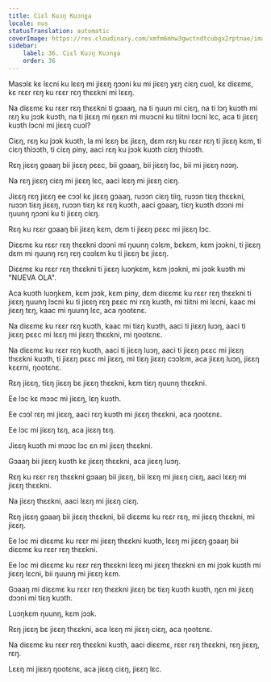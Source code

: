 ```yaml
---
title: Ciɛl Kuɔŋ Kuɔnɣa
locale: nus
statusTranslation: automatic
coverImage: https://res.cloudinary.com/xmfm6mhw3gwctndtcubgx2rptnae/image/upload/v1740337243/small_cover_educacion_fundamental_a051170f1c.webp
sidebar:
    label: 36. Ciɛl Kuɔŋ Kuɔnɣa
    order: 36
---
```

Masɔlɛ kɛ lɛcni ku lɛɛŋ mi jiɛɛŋ ŋɔɔni ku mi jiɛɛŋ yɛŋ ciɛŋ cuol, kɛ diɛɛmɛ, kɛ rɛɛr rɛŋ ku rɛɛr rɛŋ thɛɛkni mi lɛɛŋ.

Na diɛɛmɛ ku rɛɛr rɛŋ thɛɛkni ti gɔaaŋ, na ti ŋuun mi ciɛŋ, na ti lɔŋ kuɔth mi rɛŋ ku jɔɔk kuɔth, na ti jiɛɛŋ mi ŋɛɛn mi muɔcni ku tiitni lɔcni lɛc, aca ti jiɛɛŋ kuɔth lɔcni mi jiɛɛŋ cuɔl?

Ciɛŋ, rɛŋ ku jɔɔk kuɔth, la mi lɛɛŋ bɛ jiɛɛŋ, dɛm rɛŋ ku rɛɛr rɛŋ ti jiɛɛŋ kɛm, ti ciɛŋ thiɔɔth, ti ciɛŋ piny, aaci rɛŋ ku jɔɔk kuɔth ciɛŋ thiɔɔth.

Rɛŋ jiɛɛŋ gɔaaŋ bii jiɛɛŋ pɛɛc, bii gɔaaŋ, bii jiɛɛŋ lɔc, bii mi jiɛɛŋ nɔɔŋ.

Na rɛŋ jiɛɛŋ ciɛŋ mi jiɛɛŋ lɛc, aaci lɛɛŋ mi jiɛɛŋ ciɛŋ.

Jiɛɛŋ rɛŋ jiɛɛŋ ee cɔɔl kɛ jiɛɛŋ gɔaaŋ, ruɔɔn ciɛŋ tiiŋ, ruɔɔn tiɛŋ thɛɛkni, ruɔɔn tiɛŋ jiɛɛŋ, ruɔɔn tiɛŋ kɛ rɛŋ kuɔth, aaci gɔaaŋ, tiɛŋ kuɔth dɔɔni mi ŋuunŋ ŋɔɔni ku ti jiɛɛŋ ciɛŋ.

Rɛŋ ku rɛɛr gɔaaŋ bii jiɛɛŋ kɛm, dɛm ti jiɛɛŋ pɛɛc mi jiɛɛŋ lɔc.

Diɛɛmɛ ku rɛɛr rɛŋ thɛɛkni dɔɔni mi ŋuunŋ cɔlɛm, bɛkɛm, kɛm jɔɔkni, ti jiɛɛŋ dɛm mi ŋuunŋ rɛŋ rɛŋ cɔɔlɛm ku ti jiɛɛŋ bɛ jiɛɛŋ.

Diɛɛmɛ ku rɛɛr rɛŋ thɛɛkni ti jiɛɛŋ luɔŋkɛm, kɛm jɔɔkni, mi jɔɔk kuɔth mi "NUEVA OLA".

Aca kuɔth luɔŋkɛm, kɛm jɔɔk, kɛm piny, dɛm diɛɛmɛ ku rɛɛr rɛŋ thɛɛkni ti jiɛɛŋ ŋuunŋ lɔcni ku ti jiɛɛŋ rɛŋ pɛɛc mi rɛŋ kuɔth, mi tiitni mi lɛcni, kaac mi jiɛɛŋ tɛŋ, kaac mi ŋuunŋ lɛc, aca ŋootɛnɛ.

Na diɛɛmɛ ku rɛɛr rɛŋ kuɔth, kaac mi tiɛŋ kuɔth, aaci ti jiɛɛŋ luɔŋ, aaci ti jiɛɛŋ pɛɛc mi lɛɛŋ mi jiɛɛŋ thɛɛkni, mi ŋootɛnɛ.

Na diɛɛmɛ ku rɛɛr rɛŋ kuɔth, aaci ti jiɛɛŋ luɔŋ, aaci ti jiɛɛŋ pɛɛc mi jiɛɛŋ thɛɛkni kuɔth, ti jiɛɛŋ pɛɛc mi jiɛɛŋ, mi tiɛŋ jiɛɛŋ cɔɔlɛm, aca jiɛɛŋ luɔŋ, jiɛɛŋ kɛɛrni, ŋootɛnɛ.

Rɛŋ jiɛɛŋ, tiɛŋ jiɛɛŋ bɛ jiɛɛŋ thɛɛkni, kɛm tiɛŋ ŋuunŋ thɛɛkni.

Ee lɔc kɛ mɔɔc mi jiɛɛŋ, lɛŋ kuɔth.

Ee cɔɔl rɛŋ mi jiɛɛŋ, aaci rɛŋ kuɔth mi jiɛɛŋ thɛɛkni, aca ŋootɛnɛ.

Ee lɔc mi jiɛɛŋ tɛŋ, aca jiɛɛŋ tɛŋ.

Jiɛɛŋ kuɔth mi mɔɔc lɔc ɛn mi jiɛɛŋ thɛɛkni.

Gɔaaŋ bii jiɛɛŋ kuɔth kɛ jiɛɛŋ thɛɛkni, aca jiɛɛŋ luɔŋ.

Rɛŋ ku rɛɛr rɛŋ thɛɛkni gɔaaŋ bii jiɛɛŋ, bii lɛɛŋ mi jiɛɛŋ ciɛŋ, aaci lɛɛŋ mi jiɛɛŋ thɛɛkni.

Na jiɛɛŋ thɛɛkni, aaci lɛɛŋ mi jiɛɛŋ ciɛŋ.

Rɛŋ jiɛɛŋ gɔaaŋ bii jiɛɛŋ thɛɛkni, bii diɛɛmɛ ku rɛɛr rɛŋ, mi jiɛɛŋ thɛɛkni, mi jiɛɛŋ.

Ee lɔc mi diɛɛmɛ ku rɛɛr mi jiɛɛŋ thɛɛkni kuɔth, lɛɛŋ mi jiɛɛŋ gɔaaŋ bii diɛɛmɛ ku rɛɛr rɛŋ thɛɛkni.

Ee lɔc mi diɛɛmɛ ku rɛɛr rɛŋ thɛɛkni lɛɛŋ mi jiɛɛŋ thɛɛkni ɛn mi jɔɔk kuɔth mi jiɛɛŋ lɛcni, bii ŋuunŋ mi jiɛɛŋ kɛm.

Gɔaaŋ mi diɛɛmɛ ku rɛɛr rɛŋ thɛɛkni jiɛɛŋ bɛ tiɛŋ kuɔth kuɔth, ŋɛn mi jiɛɛŋ dɔɔni mi tiɛŋ kuɔth.

Luɔŋkɛm ŋuunŋ, kɛm jɔɔk.

Rɛŋ jiɛɛŋ bɛ jiɛɛŋ thɛɛkni, aca lɛɛŋ mi jiɛɛŋ ciɛŋ, aca ŋootɛnɛ.

Na diɛɛmɛ ku rɛɛr rɛŋ thɛɛkni kuɔth, aaci diɛɛmɛ, rɛɛr rɛŋ thɛɛkni, rɛŋ jiɛɛŋ, rɛŋ.

Lɛɛŋ mi jiɛɛŋ ŋootɛnɛ, aca jiɛɛŋ ciɛŋ, jiɛɛŋ lɛc.


